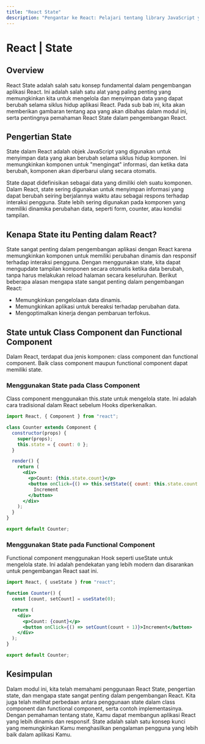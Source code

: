 ```yaml
---
title: "React State"
description: "Pengantar ke React: Pelajari tentang library JavaScript yang populer untuk membuat antarmuka pengguna yang interaktif dan responsif."
---
```


# React | State

## Overview

React State adalah salah satu konsep fundamental dalam pengembangan aplikasi React. Ini adalah salah satu alat yang paling penting yang memungkinkan kita untuk mengelola dan menyimpan data yang dapat berubah selama siklus hidup aplikasi React. Pada sub bab ini, kita akan memberikan gambaran tentang apa yang akan dibahas dalam modul ini, serta pentingnya pemahaman React State dalam pengembangan React.

## Pengertian State

State dalam React adalah objek JavaScript yang digunakan untuk menyimpan data yang akan berubah selama siklus hidup komponen. Ini memungkinkan komponen untuk "mengingat" informasi, dan ketika data berubah, komponen akan diperbarui ulang secara otomatis.

State dapat didefinisikan sebagai data yang dimiliki oleh suatu komponen. Dalam React, state sering digunakan untuk menyimpan informasi yang dapat berubah seiring berjalannya waktu atau sebagai respons terhadap interaksi pengguna. State lebih sering digunakan pada komponen yang memiliki dinamika perubahan data, seperti form, counter, atau kondisi tampilan.

## Kenapa State itu Penting dalam React?

State sangat penting dalam pengembangan aplikasi dengan React karena memungkinkan komponen untuk memiliki perubahan dinamis dan responsif terhadap interaksi pengguna. Dengan menggunakan state, kita dapat mengupdate tampilan komponen secara otomatis ketika data berubah, tanpa harus melakukan reload halaman secara keseluruhan. Berikut beberapa alasan mengapa state sangat penting dalam pengembangan React:

- Memungkinkan pengelolaan data dinamis.
- Memungkinkan aplikasi untuk bereaksi terhadap perubahan data.
- Mengoptimalkan kinerja dengan pembaruan terfokus.

## State untuk Class Component dan Functional Component

Dalam React, terdapat dua jenis komponen: class component dan functional component. Baik class component maupun functional component dapat memiliki state.

### Menggunakan State pada Class Component

Class component menggunakan this.state untuk mengelola state. Ini adalah cara tradisional dalam React sebelum Hooks diperkenalkan.

```jsx copy
import React, { Component } from "react";

class Counter extends Component {
  constructor(props) {
    super(props);
    this.state = { count: 0 };
  }

  render() {
    return (
      <div>
        <p>Count: {this.state.count}</p>
        <button onClick={() => this.setState({ count: this.state.count + 1 })}>
          Increment
        </button>
      </div>
    );
  }
}

export default Counter;
```

### Menggunakan State pada Functional Component

Functional component menggunakan Hook seperti useState untuk mengelola state. Ini adalah pendekatan yang lebih modern dan disarankan untuk pengembangan React saat ini.

```jsx copy
import React, { useState } from "react";

function Counter() {
  const [count, setCount] = useState(0);

  return (
    <div>
      <p>Count: {count}</p>
      <button onClick={() => setCount(count + 1)}>Increment</button>
    </div>
  );
}

export default Counter;
```

## Kesimpulan

Dalam modul ini, kita telah memahami penggunaan React State, pengertian state, dan mengapa state sangat penting dalam pengembangan React. Kita juga telah melihat perbedaan antara penggunaan state dalam class component dan functional component, serta contoh implementasinya. Dengan pemahaman tentang state, Kamu dapat membangun aplikasi React yang lebih dinamis dan responsif. State adalah salah satu konsep kunci yang memungkinkan Kamu menghasilkan pengalaman pengguna yang lebih baik dalam aplikasi Kamu.
